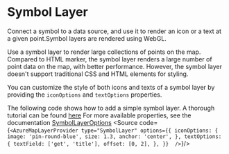 
<Meta of={SymbolLayerStories}/>

# Symbol Layer

Connect a symbol to a data source, and use it to render an icon or a text at a given point.Symbol layers are rendered using WebGL.

Use a symbol layer to render large collections of points on the map. Compared to HTML marker, the symbol layer renders a large number of point data on the map, with better performance. However, the symbol layer doesn't support traditional CSS and HTML elements for styling.

<SymbolLayer image='pin-round-blue' optionsSize={1.3} optionsAnchor='center' textOffset={[0,2]}/>

You can customize the style of both icons and texts of a symbol layer by providing the `iconOptions` and `textOptions` properties.

The following code shows how to add a simple symbol layer. A thorough tutorial can be found [here](https://learn.microsoft.com/en-us/azure/azure-maps/map-add-pin)
For more available properties, see the documentation [SymbolLayerOptions](https://learn.microsoft.com/en-us/javascript/api/azure-maps-control/atlas.symbollayeroptions?view=azure-maps-typescript-latest)
<Source code={`
<AzureMapLayerProvider
    type="SymbolLayer"
    options={{
        iconOptions: {
            image: 'pin-round-blue',
            size: 1.3,
            anchor: 'center',
        },
        textOptions: {
            textField: ['get', 'title'],
            offset: [0, 2],
        },
    }} 
/> `}/>